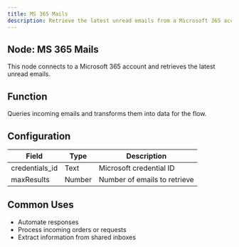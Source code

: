 ```yaml
---
title: MS 365 Mails
description: Retrieve the latest unread emails from a Microsoft 365 account.
---
```


## Node: MS 365 Mails

This node connects to a Microsoft 365 account and retrieves the latest unread emails.

## Function
Queries incoming emails and transforms them into data for the flow.

## Configuration

| Field          | Type   | Description                              |
|----------------|--------|------------------------------------------|
| credentials_id | Text   | Microsoft credential ID                  |
| maxResults     | Number | Number of emails to retrieve             |

## Common Uses
- Automate responses
- Process incoming orders or requests
- Extract information from shared inboxes
